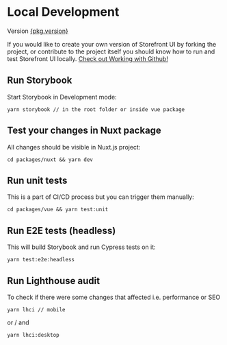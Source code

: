 
<Meta title="Setup/Local Development" />

<style>{`
  a {
    color: #5ECE7B !important;
  }

  .alert {
    background: #efeded;
    padding: 1rem;
    margin: 0.5rem 0 1rem;
  }

  .tip {
    border-left: 5px solid #5ECE7B;
  }

	.warning {
		border-left: 5px solid #ffc107;
		background-color: #fff4d5;
	}

	.heading {
    font-size: 16px;
    --mediumdark: '#999999';
    color: #999;
    text-transform: uppercase;
    font-weight: 900;
    letter-spacing: 5px;
		margin-top:10px;
  }

  .link {
    margin-bottom: 16px;
    display: flex;
  }
`}</style>

# Local Development

<div class="heading">
  Version
  <a
    href={`?path=/story/releases-v${pkg.version.replaceAll(
      ".",
      "-"
    )}-change-log--page`}
  >
    {pkg.version}
  </a>
</div>

If you would like to create your own version of Storefront UI by forking the project, or contribute to the project itself you should know how to run and test Storefront UI locally.
<a class="link" href="?path=/story/introduction-contributing-guide-working-with-github--page">Check out Working with Github!</a>

## Run Storybook

Start Storybook in Development mode:

```
yarn storybook // in the root folder or inside vue package 
```

## Test your changes in Nuxt package

All changes should be visible in Nuxt.js project:

```
cd packages/nuxt && yarn dev
```

## Run unit tests

This is a part of CI/CD process but you can trigger them manually:

```
cd packages/vue && yarn test:unit
```

## Run E2E tests (headless)

This will build Storybook and run Cypress tests on it:

```
yarn test:e2e:headless
```

## Run Lighthouse audit

To check if there were some changes that affected i.e. performance or SEO

```
yarn lhci // mobile
```

or / and

```
yarn lhci:desktop
```
